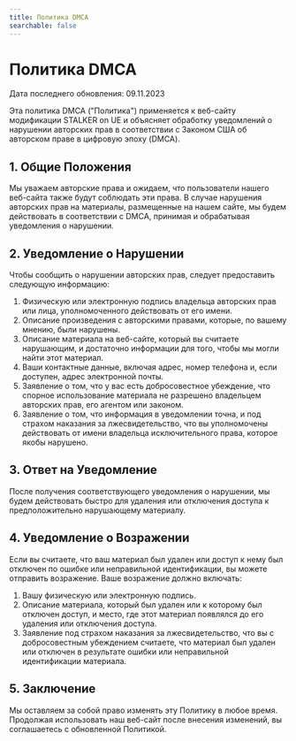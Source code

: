 ```yaml
---
title: Политика DMCA
searchable: false
---
```


# Политика DMCA

Дата последнего обновления: 09.11.2023

Эта политика DMCA ("Политика") применяется к веб-сайту модификации STALKER on UE и объясняет обработку уведомлений о нарушении авторских прав в соответствии с Законом США об авторском праве в цифровую эпоху (DMCA).

## 1. Общие Положения

Мы уважаем авторские права и ожидаем, что пользователи нашего веб-сайта также будут соблюдать эти права. В случае нарушения авторских прав на материалы, размещенные на нашем сайте, мы будем действовать в соответствии с DMCA, принимая и обрабатывая уведомления о нарушении.

## 2. Уведомление о Нарушении

Чтобы сообщить о нарушении авторских прав, следует предоставить следующую информацию:

1. Физическую или электронную подпись владельца авторских прав или лица, уполномоченного действовать от его имени.
2. Описание произведения с авторскими правами, которые, по вашему мнению, были нарушены.
3. Описание материала на веб-сайте, который вы считаете нарушающим, и достаточно информации для того, чтобы мы могли найти этот материал.
4. Ваши контактные данные, включая адрес, номер телефона и, если доступен, адрес электронной почты.
5. Заявление о том, что у вас есть добросовестное убеждение, что спорное использование материала не разрешено владельцем авторских прав, его агентом или законом.
6. Заявление о том, что информация в уведомлении точна, и под страхом наказания за лжесвидетельство, что вы уполномочены действовать от имени владельца исключительного права, которое якобы нарушено.

## 3. Ответ на Уведомление

После получения соответствующего уведомления о нарушении, мы будем действовать быстро для удаления или отключения доступа к предположительно нарушающему материалу.

## 4. Уведомление о Возражении

Если вы считаете, что ваш материал был удален или доступ к нему был отключен по ошибке или неправильной идентификации, вы можете отправить возражение. Ваше возражение должно включать:

1. Вашу физическую или электронную подпись.
2. Описание материала, который был удален или к которому был отключен доступ, и место, где этот материал появлялся до его удаления или отключения доступа.
3. Заявление под страхом наказания за лжесвидетельство, что вы с добросовестным убеждением считаете, что материал был удален или отключен в результате ошибки или неправильной идентификации материала.

## 5. Заключение

Мы оставляем за собой право изменять эту Политику в любое время. Продолжая использовать наш веб-сайт после внесения изменений, вы соглашаетесь с обновленной Политикой.
